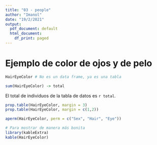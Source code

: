 ```yaml
---
title: "03 - people"
author: "Imanol"
date: "19/2/2021"
output:
  pdf_document: default
  html_document:
    df_print: paged
---
```


# Ejemplo de color de ojos y de pelo

```r
HairEyeColor # No es un data frame, ya es una tabla

sum(HairEyeColor) -> total
```

El total de individuos de la tabla de datos es `r total`.

```r
prop.table(HairEyeColor, margin = 3)
prop.table(HairEyeColor, margin = c(1,2))
```

```r
aperm(HairEyeColor, perm = c("Sex", "Hair", "Eye"))
```

```r
# Para mostrar de manera más bonita
library(kableExtra)
kable(HairEyeColor)
```

